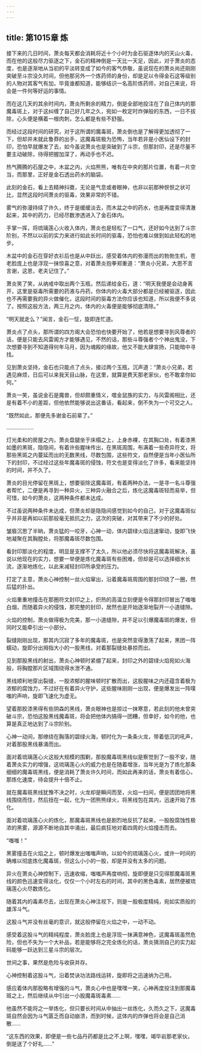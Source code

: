 ```yaml
---
---
---
```

title: 第1015章 炼
---



接下来的几日时间，萧炎每天都会消耗将近十个小时为金石驱逐体内的天山火毒，而在他的这般尽力驱逐之下，金石的精神倒是一天比一天足，因此，对于萧炎的态度，也是逐渐地从当初的平淡转变成了如今的客气恭敬，虽说现在的萧炎尚还刚刚突破至斗宗没久时间，但他那另外一个炼药师的身份，却是足以令得金石这等级别的人物对其客气有加，毕竟谁都知道，能够结识一名高阶炼药师，对自己来说，将会是一件何等好运的事情。

而在这几天的其余时间内，萧炎所剩余的精力，倒是全部地投注在了自己体内的那魔毒斑上，对于这纠缠了自己好几年之久，宛如一枚定时炸弹般的东西，一日不拔除，心头便是横着一根肉刺，怎么都是有些不舒服。

而经过这段时间的研究，对于这所谓的魔毒斑，萧炎倒也是了解得更加透彻了一下，但却并未就此鲁莽的出手，这魔毒斑极为恐怖，当年若非是小医仙设下的封印，恐怕早就爆发了去，如今虽说萧炎也是突破到了斗宗，但那封印，还是尽量不要主动破除，待得把握加深了，再动手也不迟。

热气腾腾的石屋之中，木盆之内，火焰熊熊，唯有在中央的那片位置，有着一片空当，而那里，正好是金石透出药水的脑袋。

此刻的金石，看上去精神抖擞，无论是气息或者眼神，也非以前那种恹恹之状可比，显然这段时间萧炎的驱毒，效果非常的不错。

雾气的弥漫持续了许久，终于是缓缓淡去，而木盆之中的药水，也是再度变得清澈起来，其中的药力，已经尽数渗透进入了金石体内。

手掌一挥，将琉璃莲心火收入体内，萧炎也是轻松了一口气，还好如今达到了斗宗阶别，不然以以前的实力来进行如此长时间的驱毒，恐怕也难以做到如此轻松的地步。

木盆中的金石在穿好衣衫后也是从中跃出，感受着体内的弥漫而出的勃勃生机，苍老脸庞上也是浮现一抹惊喜之意，对着萧炎抱拳郑重道：“萧炎小兄弟，大恩不言言谢，这恩，老夫记住了。”

萧炎笑了笑，从纳戒中取出两个玉瓶，然后递给金石，道：“明天我便是会动身离开，这里是驱毒所需要的药液与丹药，你体内的火毒大部分都是已经被驱逐，因此也不再需要我的异火做催化，这段时间的驱毒方法你应该也知道，所以我便不多说了。按照这般方法，两三月之内，体内的火毒便是能够彻底清除。”

“明天就走么？”闻言，金石一怔，旋即连忙道。

萧炎点了点头，那所谓的四方阁大会恐怕也快要开始了，他若是想要寻到风尊者的话，便是只能去风雷阁方才能够遇见，不然的话，那些斗尊强者个个神出鬼没，下次想要寻到不知道得何年马月，因为魂殿的缘故，他又不能大肆宣扬，只能暗中寻找。

见到萧炎坚持，金石也只能点了点头，接过两个玉瓶，沉声道：“萧炎小兄弟，若遇见麻烦，日后可以来我天目山脉，在这里，就算是费天那老家伙，也不敢拿你如何。”

萧炎一笑，虽说金石是魔兽，但却颇重情义，噬金鼠族的实力，与风雷阁相比，还是有着不小的差距，但他依然能够说出这番话，看起来，倒不失为一个可交之人。

“既然如此，那便先多谢金石前辈了。”

………………

灯光柔和的房屋之内，萧炎盘腿坐于床榻之上，上身赤裸，在其胸口处，有着漆黑如墨的黑斑，隐隐间，有着许些腥味传出，在黑斑周围，布满着一些奇异符文，将那些黑斑之内蔓延而出的无数黑线，尽数包围，这些符文，自然便是当年小医仙所下的封印，不过经过这些年魔毒斑的侵蚀，符文也是变得淡化了许多，看来能坚持的时间，并不久了。

萧炎的目光停留在黑斑上，想要驱除这魔毒斑，有着两种办法，一是寻一名斗尊强者帮忙，二便是再寻到一种异火，三种异火融合之后，炼化这魔毒斑轻而易举，但可惜，如今的萧炎，这两种条件都未达成。

不过虽说两种条件未达成，但萧炎却是隐隐间感觉到如今的自己，对于这魔毒斑似乎并非是再如以前那般毫无抵抗之力，这次的突破，对其带来了不少的好处。

皱眉沉思了半晌，萧炎猛的一咬牙，心神一动，体内碧绿火焰迅速窜动，旋即飞快地凝聚在其胸膛处，将那魔毒斑尽数包围。

看封印那淡化的程度，明显是支撑不了太久，所以他必须尽快将这魔毒斑解决，虽说以他现在的实力，想要一举便是炼化魔毒斑有些困难，但却是可以选择细水长流，逐渐地炼化，以此来减轻封印所承受的压力。

打定了主意，萧炎心神控制一丝火焰窜出，沿着魔毒斑周围的那封印绕了一圈，然后猛的扑出。

火焰重重地撞击在那圈符文封印之上，炽热的高温立刻便是令得那封印冒出了嗤嗤白烟，而随着异火的侵蚀，那完整的封印，居然也是开始逐渐地裂开一小道缝隙。

火焰的控制，萧炎做得极为完美，那一小道缝隙，并不足以引爆魔毒斑的爆发，但同时又能牵引出一小部分。

裂缝刚刚出现，那其内沉寂了多年的魔毒斑，也是突然变得激荡了起来，黑团一阵蠕动，旋即分出拇指大小的一股黑线，对着那裂缝处暴掠而出。

见到那股黑线的射出，萧炎心神顿时紧绷了起来，封印之外的碧绿火焰宛如火海般，将胸膛那片区域围绕得水泄不通。

黑线顺利地穿出裂缝，一股浓郁的腥味顿时扩散而出，这股腥味之内还蕴含着极为浓郁的腐蚀力，不过好在有着异火守护，这些腥味刚刚一出现，便是爆发出一阵噗嗤的声响，旋即飞速化为虚无。

望着那胶漆黑得有些阴森的黑线，萧炎眼神也是掠过一抹寒意，若此刻的他未曾突破斗宗，恐怕这股黑线魔毒斑，将会把他体内搞得一团糟，但幸好，如今的他，也算是真正地达到了斗宗阶别。

心神一动间，那缭绕在胸落的碧绿火海，顿时化为一条条火龙，带着低沉的吼声，对着那股黑线暴涌而出。

面对着琉璃莲心火这般大规模的围剿，那股魔毒斑黑线似是察觉到了一股不安，随着萧炎实力的增强，这琉璃莲心火的威力也是在随着增涨，当年光是为了炼化那条细细的魔毒斑黑线，便是消耗了萧炎许久时间，而如此再来的话，萧炎有着信心，那炼化速度，待会提升十倍不止。

就在魔毒斑黑线犹豫不决之时，火龙却是瞬间而至，火焰一扫间，便是团团地将黑线围绕而住，然后扭在一起，化为一团熊熊绿火，将黑线包在其内，迅速开始了炼化。

面对着琉璃莲心火的炼化，那魔毒斑黑线也是剧烈地反抗了起来，一股股腐蚀性极浓的黑雾，源源不断地自其中涌出，最后疯狂地对着四周的火焰撞击而去。

“嗤嗤！”

黑雾撞击在火焰之上，顿时爆发出嗤嗤声响，以如今的琉璃莲心火，或许一时间的确难以彻底炼化魔毒斑，但这么小小的一股，却是并没有太多的问题。

异火在萧炎心神控制下，迅速收缩，嗤嗤声再度响彻，旋即便是只见得那魔毒斑黑线的颜色迅速变得淡化，仅仅一个小时左右的时间，其中的黑色毒素，居然便被琉璃莲心火尽数炼化。

随着其内的毒素尽去，出现在萧炎心神注视下，则是一股极度精纯，宛如实质般的雄浑斗气。

这股斗气并没有丝毫的意识，就这般停留在火焰之中，一动不动。

感受着这股斗气的精纯程度，萧炎脸庞上也是浮现一抹满意神色，这魔毒斑虽然危险，但也不失为一个大补品，若是能够将之完全炼化的话，萧炎猜测自己的实力起码能够一跃达到三星斗宗的层次。

世间之事，果然是危险与收获并存。

心神控制着这股斗气，沿着焚诀功法路线运转，旋即将之迅速纳为己用。

感应着体内那股略有增强的斗气，萧炎心中也是嘿嘿一笑，心神再度投注到那魔毒斑之上，然后继续从中引出一小股魔毒斑毒素……

他虽然不能将之一举炼化，但只要长时间从中抽出一丝炼化，久而久之下，这魔毒斑自然会因为斗气匮乏而自动崩溃，而到时候，这体内的炸弹也将会是自己消散……

“这东西的效果，即便是一些七品丹药都是比之不上啊，嘿嘿，竭毕岩那老家伙，倒是送了个好礼……”